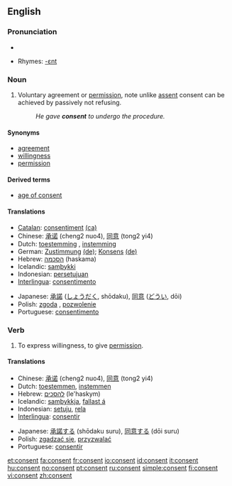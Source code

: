==English==

===Pronunciation===
*{{audio|en-us-consent.ogg|Audio (US)}}

*Rhymes: [[Rhymes:English:-ɛnt|-ɛnt]]

===Noun===
{{en-noun}}

# Voluntary agreement or [[permission]], note unlike [[assent]] consent can be achieved by passively not refusing.
#: ''He gave '''consent''' to undergo the procedure.''

====Synonyms====
*[[agreement]]
*[[willingness]]
*[[permission]]

====Derived terms====
*[[age of consent]]

====Translations====
{{trans-top|voluntary agreement}}
*[[Catalan]]: [[consentiment]] {{m}} [[:ca:consentiment|(ca)]]
*Chinese: [[承诺]] (cheng2 nuo4), [[同意]] (tong2 yi4)
*Dutch: [[toestemming]] {{f}}, [[instemming]] {{f}}
*German: [[Zustimmung]] {{f}} [[:de:Zustimmung|(de)]]; [[Konsens]] {{m}} [[:de:Konsens|(de)]]
*Hebrew: [[הסכמה]] (haskama) {{f}}
*Icelandic: [[samþykki]] {{n}}
*Indonesian: [[setuju|persetujuan]]
*[[Interlingua]]: [[consentimento]]
{{trans-mid}}
*Japanese: [[承諾]] ([[しょうだく]], shōdaku), [[同意]] ([[どうい]], dōi)
*Polish: [[zgoda]] {{f}}, [[pozwolenie]] {{n}}
*Portuguese: [[consentimento]] {{m}}
{{trans-bottom}}

===Verb===
{{en-verb}}

# To express willingness, to give [[permission]].

====Translations====
{{trans-top|to express willingness}}
*Chinese: [[承诺]] (cheng2 nuo4), [[同意]] (tong2 yi4)
*Dutch: [[toestemmen]], [[instemmen]]
*Hebrew: [[להסכים]] (le'haskym)
*Icelandic: [[samþykkja]], [[fallast á]]
*Indonesian: [[setuju]], [[rela]]
*[[Interlingua]]: [[consentir]]
{{trans-mid}}
*Japanese: [[承諾する]] (shōdaku suru), [[同意する]] (dōi suru)
*Polish: [[zgadzać się]], [[przyzwalać]]
*Portuguese: [[consentir]]
{{trans-bottom}}

[[et:consent]]
[[fa:consent]]
[[fr:consent]]
[[io:consent]]
[[id:consent]]
[[it:consent]]
[[hu:consent]]
[[no:consent]]
[[pt:consent]]
[[ru:consent]]
[[simple:consent]]
[[fi:consent]]
[[vi:consent]]
[[zh:consent]]